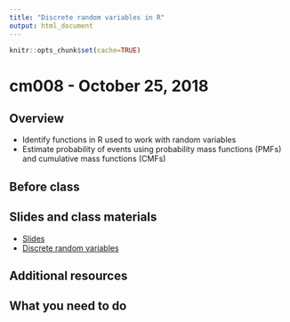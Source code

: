 ```yaml
---
title: "Discrete random variables in R"
output: html_document
---
```


```r
knitr::opts_chunk$set(cache=TRUE)
```

# cm008 - October 25, 2018

## Overview

* Identify functions in R used to work with random variables
* Estimate probability of events using probability mass functions (PMFs) and cumulative mass functions (CMFs)

## Before class

## Slides and class materials

* [Slides](extras/cm008_slides.html)
* [Discrete random variables](rv-discrete.html)

## Additional resources

## What you need to do

